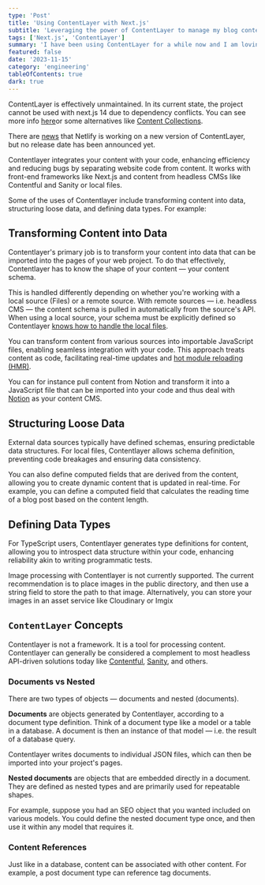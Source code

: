 ```yaml
---
type: 'Post'
title: 'Using ContentLayer with Next.js'
subtitle: 'Leveraging the power of ContentLayer to manage my blog content'
tags: ['Next.js', 'ContentLayer']
summary: 'I have been using ContentLayer for a while now and I am loving it. It is a powerful tool that allows me to manage my blog content with ease. Here is how I am using it with Next.js'
featured: false
date: '2023-11-15'
category: 'engineering'
tableOfContents: true
dark: true
---
```


<Callout type="error">

ContentLayer is effectively unmaintained. In its current state, the project cannot be used with next.js 14 due to dependency conflicts. You can see more info [here](https://github.com/contentlayerdev/contentlayer/issues/429#issuecomment-1974928678)or some alternatives like [Content Collections](https://www.content-collections.dev/).

There are [news](https://github.com/contentlayerdev/contentlayer/issues/651#issuecomment-2030335434) that Netlify is working on a new version of ContentLayer, but no release date has been announced yet.

</Callout>

Contentlayer integrates your content with your code, enhancing efficiency and reducing bugs by separating website code from content. It works with front-end frameworks like <Tooltip text="Contentlayer is now optimized for use with React server components (RSC) within the app directory, which was introduced in Next 13">Next.js</Tooltip> and content from headless CMSs like Contentful and Sanity or local files.

Some of the uses of Contentlayer include transforming content into data, structuring loose data, and defining data types. For example:

## Transforming Content into Data

Contentlayer's primary job is to transform your content into data that can be imported into the pages of your web project. To do that effectively, Contentlayer has to know the shape of your content — your content schema.

This is handled differently depending on whether you're working with a local source (Files) or a remote source. With remote sources — i.e. headless CMS — the content schema is pulled in automatically from the source's API. When using a local source, your schema must be explicitly defined so Contentlayer [knows how to handle the local files](https://contentlayer.dev/docs/sources/files).

You can transform content from various sources into importable JavaScript files, enabling seamless integration with your code. This approach treats content as code, facilitating real-time updates and <Tooltip text="Content live reload should work out-of-the-box with Next.js when using the next-contentlayer plugin and importing your content directly in your page app/components.">[hot module reloading (HMR)](https://nextjs.org/docs/architecture/fast-refresh)</Tooltip>.

You can for instance pull content from Notion and transform it into a JavaScript file that can be imported into your code and thus deal with [Notion](https://contentlayer.dev/docs/sources/notion-b2ce5957) as your content CMS.

## Structuring Loose Data
External data sources typically have defined schemas, ensuring predictable data structures. For local files, Contentlayer allows schema definition, preventing code breakages and ensuring data consistency.

You can also define computed fields that are derived from the content, allowing you to create dynamic content that is updated in real-time. For example, you can define a computed field that calculates the reading time of a blog post based on the content length.

## Defining Data Types

For TypeScript users, Contentlayer generates type definitions for content, allowing you to introspect data structure within your code, enhancing reliability akin to writing programmatic tests.

<Callout type="warning">Image processing with Contentlayer is not currently supported. The current recommendation is to place images in the public directory, and then use a string field to store the path to that image. Alternatively, you can store your images in an asset service like Cloudinary or Imgix </Callout>

## `ContentLayer` Concepts

Contentlayer is not a framework. It is a tool for processing content. Contentlayer can generally be considered a complement to most headless API-driven solutions today like [Contentful](https://www.contentful.com/), [Sanity](https://www.sanity.io/), and others.

### Documents vs Nested

There are two types of objects — documents and nested (documents).

**Documents** are objects generated by Contentlayer, according to a document type definition. Think of a document type like a model or a table in a database. A document is then an instance of that model — i.e. the result of a database query.

Contentlayer writes documents to individual JSON files, which can then be imported into your project's pages.

**Nested documents** are objects that are embedded directly in a document. They are defined as nested types and are primarily used for repeatable shapes.

For example, suppose you had an SEO object that you wanted included on various models. You could define the nested document type once, and then use it within any model that requires it.

### Content References

Just like in a database, content can be associated with other content. For example, a post document type can reference tag documents.
